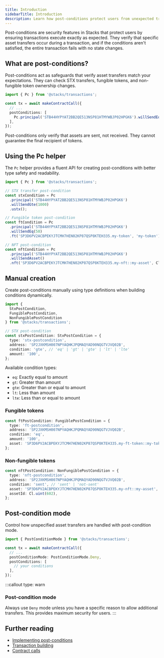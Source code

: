 ```yaml
---
title: Introduction
sidebarTitle: Introduction
description: Learn how post-conditions protect users from unexpected transaction outcomes
---
```


Post-conditions are security features in Stacks that protect users by ensuring transactions execute exactly as expected. They verify that specific asset transfers occur during a transaction, and if the conditions aren't satisfied, the entire transaction fails with no state changes.

## What are post-conditions?

Post-conditions act as safeguards that verify asset transfers match your expectations. They can check STX transfers, fungible tokens, and non-fungible token ownership changes.

```ts
import { Pc } from '@stacks/transactions';

const tx = await makeContractCall({
  // ...
  postConditions: [
    Pc.principal('STB44HYPYAT2BB2QE513NSP81HTMYWBJP02HPGK6').willSendEq(1000).ustx(),
  ],
});
```

Post-conditions only verify that assets are sent, not received. They cannot guarantee the final recipient of tokens.

## Using the Pc helper

The `Pc` helper provides a fluent API for creating post-conditions with better type safety and readability.

```ts
import { Pc } from '@stacks/transactions';

// STX transfer post-condition
const stxCondition = Pc
  .principal('STB44HYPYAT2BB2QE513NSP81HTMYWBJP02HPGK6')
  .willSendGte(1000)
  .ustx();

// Fungible token post-condition
const ftCondition = Pc
  .principal('STB44HYPYAT2BB2QE513NSP81HTMYWBJP02HPGK6')
  .willSendEq(50)
  .ft('SP3D6PV2ACBPEKYJTCMH7HEN02KP87QSP8KTEH335.my-token', 'my-token');

// NFT post-condition
const nftCondition = Pc
  .principal('STB44HYPYAT2BB2QE513NSP81HTMYWBJP02HPGK6')
  .willSendAsset()
  .nft('SP3D6PV2ACBPEKYJTCMH7HEN02KP87QSP8KTEH335.my-nft::my-asset', Cl.uint(1));
```

## Manual creation

Create post-conditions manually using type definitions when building conditions dynamically.

```ts
import {
  StxPostCondition,
  FungiblePostCondition,
  NonFungiblePostCondition
} from '@stacks/transactions';

// STX post-condition
const stxPostCondition: StxPostCondition = {
  type: 'stx-postcondition',
  address: 'SP2JXKMSH007NPYAQHKJPQMAQYAD90NQGTVJVQ02B',
  condition: 'gte', // 'eq' | 'gt' | 'gte' | 'lt' | 'lte'
  amount: '100',
};
```

Available condition types:
- `eq`: Exactly equal to amount
- `gt`: Greater than amount
- `gte`: Greater than or equal to amount
- `lt`: Less than amount
- `lte`: Less than or equal to amount

### Fungible tokens

```ts
const ftPostCondition: FungiblePostCondition = {
  type: 'ft-postcondition',
  address: 'SP2JXKMSH007NPYAQHKJPQMAQYAD90NQGTVJVQ02B',
  condition: 'eq',
  amount: '100',
  asset: 'SP3D6PV2ACBPEKYJTCMH7HEN02KP87QSP8KTEH335.my-ft-token::my-token',
};
```

### Non-fungible tokens

```ts
const nftPostCondition: NonFungiblePostCondition = {
  type: 'nft-postcondition',
  address: 'SP2JXKMSH007NPYAQHKJPQMAQYAD90NQGTVJVQ02B',
  condition: 'sent', // 'sent' | 'not-sent'
  asset: 'SP3D6PV2ACBPEKYJTCMH7HEN02KP87QSP8KTEH335.my-nft::my-asset',
  assetId: Cl.uint(602),
};
```

## Post-condition mode

Control how unspecified asset transfers are handled with post-condition mode.

```ts
import { PostConditionMode } from '@stacks/transactions';

const tx = await makeContractCall({
  // ...
  postConditionMode: PostConditionMode.Deny,
  postConditions: [
    // your conditions
  ],
});
```

:::callout
type: warn
### Post-condition mode
Always use `Deny` mode unless you have a specific reason to allow additional transfers. This provides maximum security for users.
:::

## Further reading

- [Implementing post-conditions](/reference/stacks.js/implementing-post-conditions)
- [Transaction building](/reference/stacks.js/build-transactions)
- [Contract calls](/reference/stacks.js/contract-calls)
